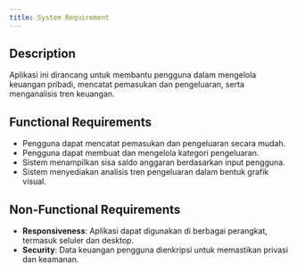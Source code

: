 ```yaml
---
title: System Requirement
---
```




## Description
Aplikasi ini dirancang untuk membantu pengguna dalam mengelola keuangan pribadi, mencatat pemasukan dan pengeluaran, serta menganalisis tren keuangan.

## Functional Requirements
- Pengguna dapat mencatat pemasukan dan pengeluaran secara mudah.
- Pengguna dapat membuat dan mengelola kategori pengeluaran.
- Sistem menampilkan sisa saldo anggaran berdasarkan input pengguna.
- Sistem menyediakan analisis tren pengeluaran dalam bentuk grafik visual.

## Non-Functional Requirements
- **Responsiveness**: Aplikasi dapat digunakan di berbagai perangkat, termasuk seluler dan desktop.
- **Security**: Data keuangan pengguna dienkripsi untuk memastikan privasi dan keamanan.